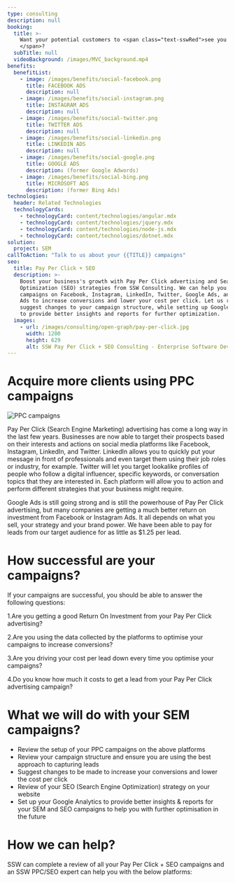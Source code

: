 ```yaml
---
type: consulting
description: null
booking:
  title: >-
    Want your potential customers to <span class="text-sswRed">see you first
    </span>?
  subTitle: null
  videoBackground: /images/MVC_background.mp4
benefits:
  benefitList:
    - image: /images/benefits/social-facebook.png
      title: FACEBOOK ADS
      description: null
    - image: /images/benefits/social-instagram.png
      title: INSTAGRAM ADS
      description: null
    - image: /images/benefits/social-twitter.png
      title: TWITTER ADS
      description: null
    - image: /images/benefits/social-linkedin.png
      title: LINKEDIN ADS
      description: null
    - image: /images/benefits/social-google.png
      title: GOOGLE ADS
      description: (former Google Adwords)
    - image: /images/benefits/social-bing.png
      title: MICROSOFT ADS
      description: (former Bing Ads)
technologies:
  header: Related Technologies
  technologyCards:
    - technologyCard: content/technologies/angular.mdx
    - technologyCard: content/technologies/jquery.mdx
    - technologyCard: content/technologies/node-js.mdx
    - technologyCard: content/technologies/dotnet.mdx
solution:
  project: SEM
callToAction: "Talk to us about your {{TITLE}} campaigns"
seo:
  title: Pay Per Click + SEO
  description: >-
    Boost your business's growth with Pay Per Click advertising and Search Engine 
    Optimization (SEO) strategies from SSW Consulting. We can help you optimize your 
    campaigns on Facebook, Instagram, LinkedIn, Twitter, Google Ads, and Microsoft 
    Ads to increase conversions and lower your cost per click. Let us review and 
    suggest changes to your campaign structure, while setting up Google Analytics 
    to provide better insights and reports for further optimization.
  images:
    - url: /images/consulting/open-graph/pay-per-click.jpg
      width: 1200
      height: 629
      alt: SSW Pay Per Click + SEO Consulting - Enterprise Software Development
---
```


# Acquire more clients using **PPC campaigns**

![PPC campaigns](/images/benefits/ppc-bigbanner.png)

Pay Per Click (Search Engine Marketing) advertising has come a long way in the last few years. Businesses are now able to target their prospects based on their interests and actions on social media platforms like Facebook, Instagram, LinkedIn, and Twitter. LinkedIn allows you to quickly put your message in front of professionals and even target them using their job roles or industry, for example. Twitter will let you target lookalike profiles of people who follow a digital influencer, specific keywords, or conversation topics that they are interested in. Each platform will allow you to action and perform different strategies that your business might require.

Google Ads is still going strong and is still the powerhouse of Pay Per Click advertising, but many companies are getting a much better return on investment from Facebook or Instagram Ads. It all depends on what you sell, your strategy and your brand power. We have been able to pay for leads from our target audience for as little as $1.25 per lead.

# How successful are your campaigns?

If your campaigns are successful, you should be able to answer the following questions:

1.Are you getting a good Return On Investment from your Pay Per Click advertising?

2.Are you using the data collected by the platforms to optimise your campaigns to increase conversions?

3.Are you driving your cost per lead down every time you optimise your campaigns?

4.Do you know how much it costs to get a lead from your Pay Per Click advertising campaign?

# What we will do with your SEM campaigns?

- Review the setup of your PPC campaigns on the above platforms
- Review your campaign structure and ensure you are using the best approach to capturing leads
- Suggest changes to be made to increase your conversions and lower the cost per click
- Review of your SEO (Search Engine Optimization) strategy on your website
- Set up your Google Analytics to provide better insights & reports for your SEM and SEO campaigns to help you with further optimisation in the future

# How we can help?

SSW can complete a review of all your Pay Per Click + SEO campaigns and an SSW PPC/SEO expert can help you with the below platforms:
